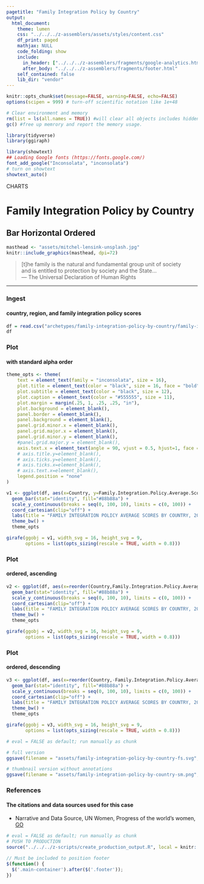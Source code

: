 ```yaml
---
pagetitle: "Family Integration Policy by Country"
output:
  html_document:
    theme: lumen
    css: "../../../z-assemblers/assets/styles/content.css"
    df_print: paged
    mathjax: NULL
    code_folding: show
    include:
      in_header: ["../../../z-assemblers/fragments/google-analytics.html", "../../../z-assemblers/fragments/header.html"]
      after_body: "../../../z-assemblers/fragments/footer.html"
    self_contained: false
    lib_dir: "vendor"
---
```


```r

knitr::opts_chunk$set(message=FALSE, warning=FALSE, echo=FALSE)
options(scipen = 999) # turn-off scientific notation like 1e+48

# Clear environment and memory
rm(list = ls(all.names = TRUE)) #will clear all objects includes hidden objects.
gc() #free up memrory and report the memory usage.

library(tidyverse)
library(ggiraph)

library(showtext)
## Loading Google fonts (https://fonts.google.com/)
font_add_google("Inconsolata", "inconsolata")
# turn on showtext
showtext_auto()

```

<div class="activity">
CHARTS
</div>

# Family Integration Policy by Country
## Bar Horizontal Ordered

```r

masthead <- "assets/mitchel-lensink-unsplash.jpg"
knitr::include_graphics(masthead, dpi=72)

```

> [t]he family is the natural and fundamental group unit of society\
  and is entitled to protection by society and the State...\
--- The Universal Declaration of Human Rights\

***

### Ingest
#### country, region, and family integration policy scores


```r

df = read.csv("archetypes/family-integration-policy-by-country/family-integration-policy-by-country.csv", header = TRUE, stringsAsFactors = TRUE)
df

```

### Plot 
#### with standard alpha order

```r

theme_opts <- theme(
    text = element_text(family = "inconsolata", size = 16), 
    plot.title = element_text(color = "black", size = 16, face = "bold"),
    plot.subtitle = element_text(color = "black", size = 12),
    plot.caption = element_text(color = "#555555", size = 11),
    plot.margin = margin(.25, 1, .25, .25, "in"),
    plot.background = element_blank(),
    panel.border = element_blank(),
    panel.background = element_blank(),
    panel.grid.minor.x = element_blank(),
    panel.grid.major.x = element_blank(),
    panel.grid.minor.y = element_blank(),
    #panel.grid.major.y = element_blank(),
    axis.text.x = element_text(angle = 90, vjust = 0.5, hjust=1, face = "bold"),
    # axis.title.y=element_blank(),
    # axis.ticks.y=element_blank(),
    # axis.ticks.x=element_blank(),
    # axis.text.x=element_blank(),
    legend.position = "none"
)

v1 <- ggplot(df, aes(x=Country, y=Family.Integration.Policy.Average.Scores)) + 
  geom_bar(stat="identity", fill="#88b88a") +
  scale_y_continuous(breaks = seq(0, 100, 10), limits = c(0, 100)) +
  coord_cartesian(clip="off") +
  labs(title = "FAMILY INTEGRATION POLICY AVERAGE SCORES BY COUNTRY, 2014", x = NULL, y = "Family integration policy average scores") +
  theme_bw() +
  theme_opts

girafe(ggobj = v1, width_svg = 16, height_svg = 9,
       options = list(opts_sizing(rescale = TRUE, width = 0.8)))

```


### Plot
#### ordered, ascending


```r

v2 <- ggplot(df, aes(x=reorder(Country,Family.Integration.Policy.Average.Scores), y=Family.Integration.Policy.Average.Scores)) + 
  geom_bar(stat="identity", fill="#88b88a") +
  scale_y_continuous(breaks = seq(0, 100, 10), limits = c(0, 100)) +
  coord_cartesian(clip="off") +
  labs(title = "FAMILY INTEGRATION POLICY AVERAGE SCORES BY COUNTRY, 2014", x = NULL, y = "Family integration policy average scores") +
  theme_bw() +
  theme_opts

girafe(ggobj = v2, width_svg = 16, height_svg = 9,
       options = list(opts_sizing(rescale = TRUE, width = 0.8)))

```


### Plot
#### ordered, descending


```r

v3 <- ggplot(df, aes(x=reorder(Country,-Family.Integration.Policy.Average.Scores), y=Family.Integration.Policy.Average.Scores)) + 
  geom_bar(stat="identity", fill="#88b88a") +
  scale_y_continuous(breaks = seq(0, 100, 10), limits = c(0, 100)) +
  coord_cartesian(clip="off") +
  labs(title = "FAMILY INTEGRATION POLICY AVERAGE SCORES BY COUNTRY, 2014", x = NULL, y = "Family integration policy average scores") +
  theme_bw() +
  theme_opts

girafe(ggobj = v3, width_svg = 16, height_svg = 9,
       options = list(opts_sizing(rescale = TRUE, width = 0.8)))

```


```r

# eval = FALSE as default; run manually as chunk

# full version
ggsave(filename = "assets/family-integration-policy-by-country-fs.svg", plot = v2, width=1280/72, height=720/72)

# thumbnail version without annotations
ggsave(filename = "assets/family-integration-policy-by-country-sm.png", plot = v2, width=4, height=2.25)

```


### References
#### The citations and data sources used for this case

* Narrative and Data Source, UN Women, Progress of the world’s women, [GO](https://www.unwomen.org/en/digital-library/progress-of-the-worlds-women){target="_blank"}


```r

# eval = FALSE as default; run manually as chunk
# PUSH TO PRODUCTION
source("../../../z-scripts/create_production_output.R", local = knitr::knit_global())

```


```js

// Must be included to position footer
$(function() {
  $('.main-container').after($('.footer'));
})

```

